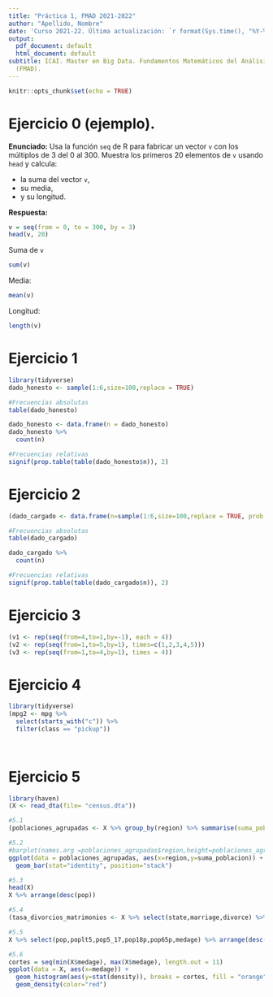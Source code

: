 ```yaml
---
title: "Práctica 1, FMAD 2021-2022"
author: "Apellido, Nombre"
date: 'Curso 2021-22. Última actualización: `r format(Sys.time(), "%Y-%m-%d")`'
output:
  pdf_document: default
  html_document: default
subtitle: ICAI. Master en Big Data. Fundamentos Matemáticos del Análisis de Datos
  (FMAD).
---
```


```r
knitr::opts_chunk$set(echo = TRUE)
```

# Ejercicio 0 (ejemplo).

**Enunciado:** Usa la función `seq` de R para fabricar un vector `v` con los múltiplos de 3 del 0 al 300. Muestra los primeros 20 elementos de `v` usando `head` y calcula:

+ la suma del vector `v`,
+ su media,
+ y su longitud.

**Respuesta:**

```r
v = seq(from = 0, to = 300, by = 3)
head(v, 20)
```

Suma de `v`
```r
sum(v)
```

Media:
```r
mean(v)
```

Longitud:
```r
length(v)
```
 
# Ejercicio 1
 
```r
library(tidyverse)
dado_honesto <- sample(1:6,size=100,replace = TRUE)

#Frecuencias absolutas
table(dado_honesto)

dado_honesto <- data.frame(n = dado_honesto)
dado_honesto %>%
  count(n)

#Frecuencias relativas
signif(prop.table(table(dado_honesto$n)), 2)
```
 
# Ejercicio 2

```r
(dado_cargado <- data.frame(n=sample(1:6,size=100,replace = TRUE, prob = c(1,1,1,1,1,2))))

#Frecuencias absolutas
table(dado_cargado)

dado_cargado %>%
  count(n)

#Frecuencias relativas
signif(prop.table(table(dado_cargado$n)), 2)
```

# Ejercicio 3

```r
(v1 <- rep(seq(from=4,to=1,by=-1), each = 4))
(v2 <- rep(seq(from=1,to=5,by=1), times=c(1,2,3,4,5)))
(v3 <- rep(seq(from=1,to=4,by=1), times = 4))
```

# Ejercicio 4
```r
library(tidyverse)
(mpg2 <- mpg %>% 
  select(starts_with("c")) %>% 
  filter(class == "pickup"))
  
  
```

# Ejercicio 5
```r
library(haven)
(X <- read_dta(file= "census.dta"))

#5.1
(poblaciones_agrupadas <- X %>% group_by(region) %>% summarise(suma_poblacion = sum(pop)))

#5.2
#barplot(names.arg =poblaciones_agrupadas$region,height=poblaciones_agrupadas$suma_poblacion)
ggplot(data = poblaciones_agrupadas, aes(x=region,y=suma_poblacion)) +
  geom_bar(stat="identity", position="stack")

#5.3
head(X)
X %>% arrange(desc(pop))

#5.4
(tasa_divorcios_matrimonios <- X %>% select(state,marriage,divorce) %>% mutate(marriage,divorce, tasa = marriage/divorce)) %>% arrange(desc(tasa))

#5.5
X %>% select(pop,poplt5,pop5_17,pop18p,pop65p,medage) %>% arrange(desc(medage)) %>% head(10)

#5.6
cortes = seq(min(X$medage), max(X$medage), length.out = 11)
ggplot(data = X, aes(x=medage)) + 
  geom_histogram(aes(y=stat(density)), breaks = cortes, fill = "orange", color="black")  + 
  geom_density(color="red")
```

